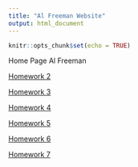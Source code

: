 ```yaml
---
title: "Al Freeman Website"
output: html_document
---
```


```r
knitr::opts_chunk$set(echo = TRUE)
```

Home Page
Al Freeman


[Homework 2](newpage.html)

[Homework 3](Homework_3.html)

[Homework 4](Homework_4.html)

[Homework 5](Homework_5.html)

[Homework 6](Homework_6.html)

[Homework 7](Homework_7.html)

